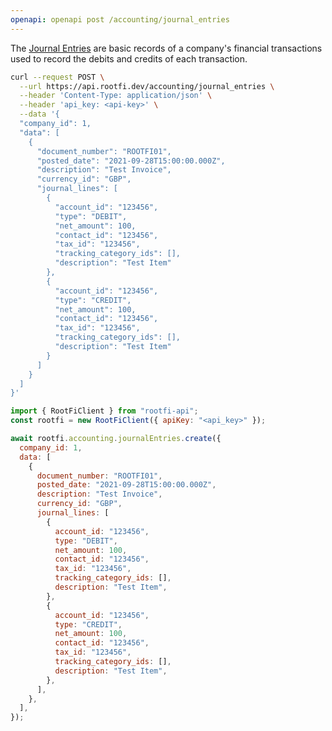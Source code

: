 ```yaml
---
openapi: openapi post /accounting/journal_entries
---
```


The [Journal Entries](https://docs.rootfi.dev/api-reference/journal-entries/overview) are basic records of a company's financial transactions used to record the debits and credits of each transaction.

<RequestExample>

```bash cURL
curl --request POST \
  --url https://api.rootfi.dev/accounting/journal_entries \
  --header 'Content-Type: application/json' \
  --header 'api_key: <api-key>' \
  --data '{
  "company_id": 1,
  "data": [
    {
      "document_number": "ROOTFI01",
      "posted_date": "2021-09-28T15:00:00.000Z",
      "description": "Test Invoice",
      "currency_id": "GBP",
      "journal_lines": [
        {
          "account_id": "123456",
          "type": "DEBIT",
          "net_amount": 100,
          "contact_id": "123456",
          "tax_id": "123456",
          "tracking_category_ids": [],
          "description": "Test Item"
        },
        {
          "account_id": "123456",
          "type": "CREDIT",
          "net_amount": 100,
          "contact_id": "123456",
          "tax_id": "123456",
          "tracking_category_ids": [],
          "description": "Test Item"
        }
      ]
    }
  ]
}'
```

```javascript NodeJS
import { RootFiClient } from "rootfi-api";
const rootfi = new RootFiClient({ apiKey: "<api_key>" });

await rootfi.accounting.journalEntries.create({
  company_id: 1,
  data: [
    {
      document_number: "ROOTFI01",
      posted_date: "2021-09-28T15:00:00.000Z",
      description: "Test Invoice",
      currency_id: "GBP",
      journal_lines: [
        {
          account_id: "123456",
          type: "DEBIT",
          net_amount: 100,
          contact_id: "123456",
          tax_id: "123456",
          tracking_category_ids: [],
          description: "Test Item",
        },
        {
          account_id: "123456",
          type: "CREDIT",
          net_amount: 100,
          contact_id: "123456",
          tax_id: "123456",
          tracking_category_ids: [],
          description: "Test Item",
        },
      ],
    },
  ],
});
```

</RequestExample>
